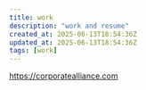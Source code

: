 ---
title: work
description: "work and resume"
created_at: 2025-06-13T18:54:36Z
updated_at: 2025-06-13T18:54:36Z
tags: [work]
---

https://corporatealliance.com
